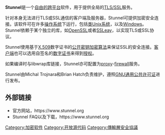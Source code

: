 {{unreferenced|time=2015-06-18T03:08:09+00:00}}
{{NoteTA|G1=IT|G2=FL}}
{{Infobox software
 |name                   = stunnel
 |screenshot             =
 |caption                = Universal SSL Wrapper
 |developer              = Michał Trojnara
 |operating_system       = [[跨平台|跨平台]]
 |genre                  = [[代理服务器|代理]]、[[加密|加密]]
 |license                = [[GNU通用公共许可证|GNU通用公共许可证]]
 |website                = {{URL|https://www.stunnel.org}}
}}
'''Stunnel'''是一个[[自由软件|自由的]][[跨平台|跨平台]]软件，用于提供全局的[[TLS|TLS/SSL]]服务。

针对本身无法进行TLS或SSL通信的客户端及服务器，Stunnel可提供加密安全连接。该软件可在许多[[操作系统|操作系统]]下运行，包括[[类Unix系统|类Unix系统]]，以及[[Windows|Windows]]。Stunnel依赖于某个独立的库，如[[OpenSSL|OpenSSL]]或者[[SSLeay|SSLeay]]，以实现TLS或SSL协议。

Stunnel使用基于[[X.509|X.509]]数字证书的[[公开密钥加密算法|公开密钥加密算法]]来保证SSL的安全连接。[[客户端|客户端]]也可以选用自签名的[[数字证书|数字证书]]来得到[[授权_(資安)|授权]]。

如果编译时与libwrap库链接，Stunnel亦可配置为[[proxy|proxy]]-[[防火牆|firewall]]服务。

Stunnel由Michal Trojnara和Brian Hatch负责维护，遵照[[GNU通用公共许可证|GNU通用公共许可证]]进行发布。

== 外部链接 ==
* 官方网站，https://www.stunnel.org {{Wayback|url=https://www.stunnel.org/ |date=20120716222923 }}
* Stunnel FAQ以及下载，https://www.stunnel.org {{Wayback|url=https://www.stunnel.org/ |date=20120716222923 }}

{{TLS和SSL}}
{{加密软件}}

[[Category:加密软件|Category:加密软件]]
[[Category:开放源代码|Category:开放源代码]]
[[Category:傳輸層安全協議|Category:傳輸層安全協議]]